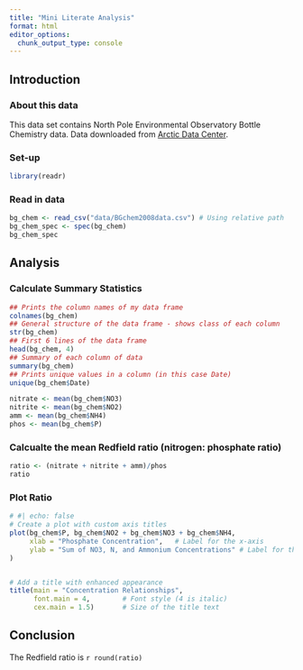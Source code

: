 ```yaml
---
title: "Mini Literate Analysis"
format: html
editor_options: 
  chunk_output_type: console
---
```


## Introduction

### About this data

This data set contains North Pole Environmental Observatory Bottle Chemistry data. Data downloaded from <a href="https://arcticdata.io/catalog/view/doi:10.18739/A25T3FZ8X" target="_blank">Arctic Data Center</a>.

### Set-up

```r
library(readr)
```

### Read in data

```r
bg_chem <- read_csv("data/BGchem2008data.csv") # Using relative path
bg_chem_spec <- spec(bg_chem)
bg_chem_spec
```

## Analysis

### Calculate Summary Statistics

```r
## Prints the column names of my data frame
colnames(bg_chem)
## General structure of the data frame - shows class of each column
str(bg_chem)
## First 6 lines of the data frame
head(bg_chem, 4)
## Summary of each column of data
summary(bg_chem)
## Prints unique values in a column (in this case Date)
unique(bg_chem$Date)
```

```r
nitrate <- mean(bg_chem$NO3)
nitrite <- mean(bg_chem$NO2)
amm <- mean(bg_chem$NH4)
phos <- mean(bg_chem$P)

```

### Calcualte the mean Redfield ratio (nitrogen: phosphate ratio)

```r
ratio <- (nitrate + nitrite + amm)/phos
ratio
```

### Plot Ratio

```r
# #| echo: false
# Create a plot with custom axis titles
plot(bg_chem$P, bg_chem$NO2 + bg_chem$NO3 + bg_chem$NH4, 
     xlab = "Phosphate Concentration",   # Label for the x-axis
     ylab = "Sum of NO3, N, and Ammonium Concentrations" # Label for the y-axis
)


# Add a title with enhanced appearance
title(main = "Concentration Relationships",
      font.main = 4,        # Font style (4 is italic)
      cex.main = 1.5)       # Size of the title text
```

## Conclusion

<!-- This is a comment that does not show up in the rendered text -->

The Redfield ratio is `r round(ratio)`
